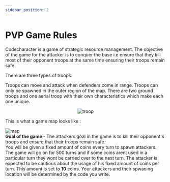 ```yaml
---
sidebar_position: 2
---
```


# PVP Game Rules

Codecharacter is a game of strategic resource management. The objective of the game for the attacker is to conquer the base i.e ensure that they kill most of their opponent troops at the same time ensuring their troops remain safe.

There are three types of troops:

Troops can move and attack when defenders come in range. Troops can only be spawned in the outer region of the map.
There are two ground troops and one aerial troop with their own characteristics which make each one unique.

<div align="center">
  <img src="/img/Overview/GameRules/attackers.png" alt="troop" />
</div>


This is what a game map looks like :

<img src="/img/Overview/GameRules/map.png" alt="map" />

<br />
<b>Goal of the game </b> - The attackers goal in the game is to kill their opponent's troops and ensure that their troops remain safe.
<br />
You will be given a fixed amount of coins every turn to spawn attackers. The game will go on for 500 turns and if some coins arent used in a particular turn they wont be carried over to the next turn.
The attacker is expected to be cautious about the usage of his fixed amount of coins per turn. This amount is set to <b>10</b> coins. Your attackers and their spwaning location will be determined by the code you write.